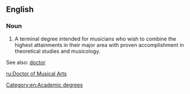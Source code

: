 ==English==

===Noun===
{{en-noun|Doctors of Musical Arts}}

# A terminal degree intended for musicians who wish to combine the highest attainments in their major area with proven accomplishment in theoretical studies and musicology.

See also: [[doctor]]

[[Category:en:Academic degrees]]

[[ru:Doctor of Musical Arts]]